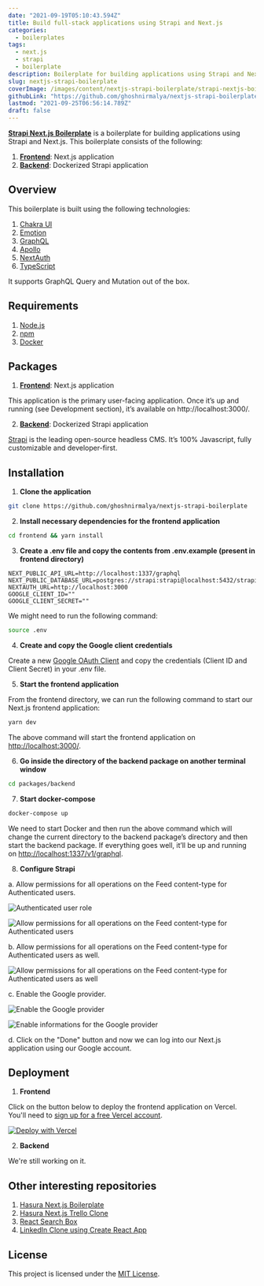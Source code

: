 ```yaml
---
date: "2021-09-19T05:10:43.594Z"
title: Build full-stack applications using Strapi and Next.js
categories:
  - boilerplates
tags:
  - next.js
  - strapi
  - boilerplate
description: Boilerplate for building applications using Strapi and Next.js.
slug: nextjs-strapi-boilerplate
coverImage: /images/content/nextjs-strapi-boilerplate/strapi-nextjs-boilerplate.png
githubLink: "https://github.com/ghoshnirmalya/nextjs-strapi-boilerplate"
lastmod: "2021-09-25T06:56:14.789Z"
draft: false
---
```


<Jumbotron
  description="Built on top of Strapi and Next.js"
  githubLink="https://github.com/ghoshnirmalya/nextjs-strapi-boilerplate"
  demoLink="https://nextjs-strapi-boilerplate.vercel.app/"
/>

[**Strapi Next.js Boilerplate**](https://github.com/ghoshnirmalya/nextjs-strapi-boilerplate) is a boilerplate for building applications using Strapi and Next.js. This boilerplate consists of the following:

1. [**Frontend**](https://github.com/ghoshnirmalya/nextjs-strapi-boilerplate/tree/master/frontend): Next.js application
2. [**Backend**](https://github.com/ghoshnirmalya/nextjs-strapi-boilerplate/tree/master/backend): Dockerized Strapi application

## Overview

This boilerplate is built using the following technologies:

1. [Chakra UI](https://chakra-ui.com/)
2. [Emotion](https://emotion.sh/)
3. [GraphQL](https://graphql.org/)
4. [Apollo](https://www.apollographql.com/)
5. [NextAuth](https://next-auth.js.org/)
6. [TypeScript](https://www.typescriptlang.org/)

It supports GraphQL Query and Mutation out of the box.

## Requirements

1. [Node.js](https://nodejs.org/)
2. [npm](https://www.npmjs.com/)
3. [Docker](https://www.docker.com/)

## Packages

1. [**Frontend**](https://github.com/ghoshnirmalya/nextjs-strapi-boilerplate/tree/master/frontend): Next.js application

This application is the primary user-facing application. Once it’s up and running (see Development section), it’s available on http://localhost:3000/.

2. [**Backend**](https://github.com/ghoshnirmalya/nextjs-strapi-boilerplate/tree/master/backend): Dockerized Strapi application

[Strapi](https://strapi.io/) is the leading open-source headless CMS. It’s 100% Javascript, fully customizable and developer-first.

## Installation

1. **Clone the application**

```bash
git clone https://github.com/ghoshnirmalya/nextjs-strapi-boilerplate
```

2. **Install necessary dependencies for the frontend application**

```bash
cd frontend && yarn install
```

3. **Create a .env file and copy the contents from .env.example (present in frontend directory)**

```yml:frontend/.env
NEXT_PUBLIC_API_URL=http://localhost:1337/graphql
NEXT_PUBLIC_DATABASE_URL=postgres://strapi:strapi@localhost:5432/strapi
NEXTAUTH_URL=http://localhost:3000
GOOGLE_CLIENT_ID=""
GOOGLE_CLIENT_SECRET=""
```

We might need to run the following command:

```bash
source .env
```

4. **Create and copy the Google client credentials**

Create a new [Google OAuth Client](https://console.developers.google.com/apis/credentials/oauthclient) and copy the credentials (Client ID and Client Secret) in your .env file.

5. **Start the frontend application**

From the frontend directory, we can run the following command to start our Next.js frontend application:

```bash
yarn dev
```

The above command will start the frontend application on [http://localhost:3000/](http://localhost:3000).

6. **Go inside the directory of the backend package on another terminal window**

```bash
cd packages/backend
```

7. **Start docker-compose**

```bash
docker-compose up
```

We need to start Docker and then run the above command which will change the current directory to the backend package’s directory and then start the backend package. If everything goes well, it’ll be up and running on [http://localhost:1337/v1/graphql](http://localhost:1337/v1/graphql).

8. **Configure Strapi**

a. Allow permissions for all operations on the Feed content-type for Authenticated users.

![Authenticated user role](/images/content/nextjs-strapi-boilerplate/1.png)

![Allow permissions for all operations on the Feed content-type for Authenticated users](/images/content/nextjs-strapi-boilerplate/2.png)

b. Allow permissions for all operations on the Feed content-type for Authenticated users as well.

![Allow permissions for all operations on the Feed content-type for Authenticated users as well](/images/content/nextjs-strapi-boilerplate/3.png)

c. Enable the Google provider.

![Enable the Google provider](/images/content/nextjs-strapi-boilerplate/4.png)

![Enable informations for the Google provider](/images/content/nextjs-strapi-boilerplate/5.png)

d. Click on the "Done" button and now we can log into our Next.js application using our Google account.

## Deployment

1. **Frontend**

Click on the button below to deploy the frontend application on Vercel. You'll need to [sign up for a free Vercel account](https://vercel.com/signup/).

[![Deploy with Vercel](https://vercel.com/button)](https://vercel.com/import/git?s=https%3A%2F%2Fgithub.com%2Fghoshnirmalya%2Fnextjs-strapi-boilerplate%2Ftree%2Fmaster%2Ffrontend&env=NEXT_PUBLIC_API_URL,NEXT_PUBLIC_WS_URL,DATABASE_URL,AUTH_PRIVATE_KEY,EMAIL_SERVER,EMAIL_FROM,NEXTAUTH_URL,GOOGLE_CLIENT_ID,GOOGLE_CLIENT_SECRET&project-name=nextjs-strapi-boilerplate&repo-name=nextjs-strapi-boilerplate)

2. **Backend**

We're still working on it.

## Other interesting repositories

1. [Hasura Next.js Boilerplate](https://github.com/ghoshnirmalya/nextjs-hasura-boilerplate)
2. [Hasura Next.js Trello Clone](https://github.com/ghoshnirmalya/nextjs-hasura-trello-clone)
3. [React Search Box](https://github.com/ghoshnirmalya/react-search-box)
4. [LinkedIn Clone using Create React App](https://github.com/ghoshnirmalya/linkedin-clone-react-frontend)

## License

This project is licensed under the [MIT License](https://opensource.org/licenses/MIT).
